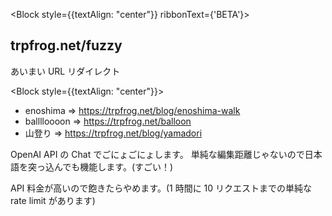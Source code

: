 
<Block style={{textAlign: "center"}} ribbonText={'BETA'}>
  <h2 className={`none ${styles.title}`}>
    trpfrog.net/<b style={{fontWeight: 800}}>fuzzy</b>
  </h2>

  あいまい URL リダイレクト
</Block>

<Block style={{textAlign: "center"}}>
  <SearchBox/>
</Block>

<Block title="入力例">

  - enoshima => https://trpfrog.net/blog/enoshima-walk
  - balllloooon => https://trpfrog.net/balloon
  - 山登り => https://trpfrog.net/blog/yamadori

</Block>

<Block title="仕組み">

  OpenAI API の Chat でごにょごにょします。
  単純な編集距離じゃないので日本語を突っ込んでも機能します。(すごい！)

  API 料金が高いので飽きたらやめます。(1 時間に 10 リクエストまでの単純な rate limit があります)

</Block>


